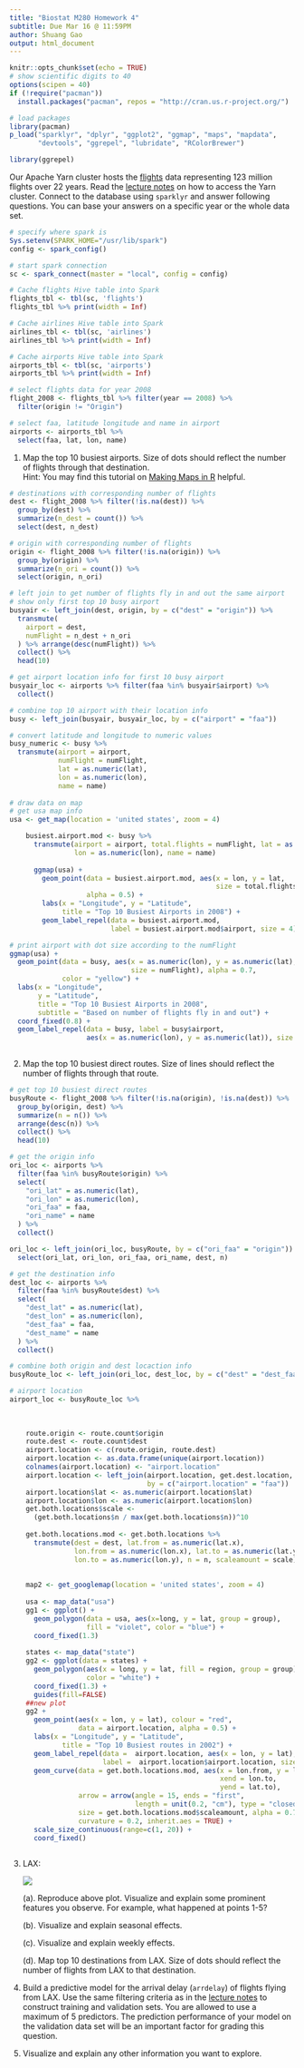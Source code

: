 ```yaml
---
title: "Biostat M280 Homework 4"
subtitle: Due Mar 16 @ 11:59PM
author: Shuang Gao
output: html_document
---
```


```r
knitr::opts_chunk$set(echo = TRUE)
# show scientific digits to 40
options(scipen = 40)
if (!require("pacman"))
  install.packages("pacman", repos = "http://cran.us.r-project.org/")

# load packages
library(pacman)
p_load("sparklyr", "dplyr", "ggplot2", "ggmap", "maps", "mapdata",
       "devtools", "ggrepel", "lubridate", "RColorBrewer")

library(ggrepel)
```

Our Apache Yarn cluster hosts the [flights](http://stat-computing.org/dataexpo/2009/the-data.html) data representing 123 million flights over 22 years. Read the [lecture notes](http://hua-zhou.github.io/teaching/biostatm280-2018winter/slides/12-sparklyr/sparklyr-flights.html) on how to access the Yarn cluster. Connect to the database using `sparklyr` and answer following questions. You can base your answers on a specific year or the whole data set.
```r
# specify where spark is
Sys.setenv(SPARK_HOME="/usr/lib/spark")
config <- spark_config()

# start spark connection 
sc <- spark_connect(master = "local", config = config)

# Cache flights Hive table into Spark
flights_tbl <- tbl(sc, 'flights') 
flights_tbl %>% print(width = Inf)

# Cache airlines Hive table into Spark
airlines_tbl <- tbl(sc, 'airlines')
airlines_tbl %>% print(width = Inf)

# Cache airports Hive table into Spark
airports_tbl <- tbl(sc, 'airports')
airports_tbl %>% print(width = Inf)

```

```r
# select flights data for year 2008 
flight_2008 <- flights_tbl %>% filter(year == 2008) %>%
  filter(origin != "Origin")

# select faa, latitude longitude and name in airport
airports <- airports_tbl %>%
  select(faa, lat, lon, name)

```


1. Map the top 10 busiest airports. Size of dots should reflect the number of flights through that destination.  
Hint: You may find this tutorial on [Making Maps in R](http://eriqande.github.io/rep-res-web/lectures/making-maps-with-R.html) helpful.

```r
# destinations with corresponding number of flights
dest <- flight_2008 %>% filter(!is.na(dest)) %>%
  group_by(dest) %>%
  summarize(n_dest = count()) %>%
  select(dest, n_dest)

# origin with corresponding number of flights
origin <- flight_2008 %>% filter(!is.na(origin)) %>%
  group_by(origin) %>%
  summarize(n_ori = count()) %>%
  select(origin, n_ori)

# left join to get number of flights fly in and out the same airport
# show only first top 10 busy airport
busyair <- left_join(dest, origin, by = c("dest" = "origin")) %>%
  transmute(
    airport = dest,
    numFlight = n_dest + n_ori
  ) %>% arrange(desc(numFlight)) %>%
  collect() %>%
  head(10)

# get airport location info for first 10 busy airport 
busyair_loc <- airports %>% filter(faa %in% busyair$airport) %>%
  collect()

# combine top 10 airport with their location info
busy <- left_join(busyair, busyair_loc, by = c("airport" = "faa"))

# convert latitude and longitude to numeric values
busy_numeric <- busy %>% 
  transmute(airport = airport, 
            numFlight = numFlight,
            lat = as.numeric(lat),
            lon = as.numeric(lon),
            name = name)
  
# draw data on map
# get usa map info    
usa <- get_map(location = 'united states', zoom = 4)

    busiest.airport.mod <- busy %>%
      transmute(airport = airport, total.flights = numFlight, lat = as.numeric(lat), 
                lon = as.numeric(lon), name = name)
    
      ggmap(usa) + 
        geom_point(data = busiest.airport.mod, aes(x = lon, y = lat, 
                                                   size = total.flights), 
                   alpha = 0.5) +
        labs(x = "Longitude", y = "Latitude", 
             title = "Top 10 Busiest Airports in 2008") +
        geom_label_repel(data = busiest.airport.mod, 
                         label = busiest.airport.mod$airport, size = 4)

# print airport with dot size according to the numFlight
ggmap(usa) + 
  geom_point(data = busy, aes(x = as.numeric(lon), y = as.numeric(lat), 
                              size = numFlight), alpha = 0.7, 
             color = "yellow") +
  labs(x = "Longitude", 
       y = "Latitude", 
       title = "Top 10 Busiest Airports in 2008",
       subtitle = "Based on number of flights fly in and out") +
  coord_fixed(0.8) +
  geom_label_repel(data = busy, label = busy$airport, 
                   aes(x = as.numeric(lon), y = as.numeric(lat)), size = 3)
  
```


2. Map the top 10 busiest direct routes. Size of lines should reflect the number of flights through that route.

```r
# get top 10 busiest direct routes
busyRoute <- flight_2008 %>% filter(!is.na(origin), !is.na(dest)) %>%
  group_by(origin, dest) %>%
  summarize(n = n()) %>%
  arrange(desc(n)) %>%
  collect() %>%
  head(10)

# get the origin info 
ori_loc <- airports %>%
  filter(faa %in% busyRoute$origin) %>% 
  select(
    "ori_lat" = as.numeric(lat),
    "ori_lon" = as.numeric(lon),
    "ori_faa" = faa,
    "ori_name" = name
  ) %>%
  collect()

ori_loc <- left_join(ori_loc, busyRoute, by = c("ori_faa" = "origin")) %>%
  select(ori_lat, ori_lon, ori_faa, ori_name, dest, n)

# get the destination info 
dest_loc <- airports %>%
  filter(faa %in% busyRoute$dest) %>%
  select(
    "dest_lat" = as.numeric(lat),
    "dest_lon" = as.numeric(lon),
    "dest_faa" = faa,
    "dest_name" = name
  ) %>%
  collect()

# combine both origin and dest locaction info 
busyRoute_loc <- left_join(ori_loc, dest_loc, by = c("dest" = "dest_faa"))

# airport location 
airport_loc <- busyRoute_loc %>% 
  
  
    
    route.origin <- route.count$origin
    route.dest <- route.count$dest
    airport.location <- c(route.origin, route.dest)
    airport.location <- as.data.frame(unique(airport.location))
    colnames(airport.location) <- "airport.location"
    airport.location <- left_join(airport.location, get.dest.location, 
                                  by = c("airport.location" = "faa"))
    airport.location$lat <- as.numeric(airport.location$lat)
    airport.location$lon <- as.numeric(airport.location$lon)
    get.both.locations$scale <- 
      (get.both.locations$n / max(get.both.locations$n))^10
    
    get.both.locations.mod <- get.both.locations %>%
      transmute(dest = dest, lat.from = as.numeric(lat.x), 
                lon.from = as.numeric(lon.x), lat.to = as.numeric(lat.y), 
                lon.to = as.numeric(lon.y), n = n, scaleamount = scale)
    
    
    map2 <- get_googlemap(location = 'united states', zoom = 4)
    
    usa <- map_data("usa")
    gg1 <- ggplot() + 
      geom_polygon(data = usa, aes(x=long, y = lat, group = group), 
                   fill = "violet", color = "blue") + 
      coord_fixed(1.3)
    
    states <- map_data("state")
    gg2 <- ggplot(data = states) + 
      geom_polygon(aes(x = long, y = lat, fill = region, group = group), 
                   color = "white") + 
      coord_fixed(1.3) +
      guides(fill=FALSE)
    ##new plot
    gg2 +
      geom_point(aes(x = lon, y = lat), colour = "red",
                 data = airport.location, alpha = 0.5) + 
      labs(x = "Longitude", y = "Latitude", 
             title = "Top 10 Busiest routes in 2002") + 
      geom_label_repel(data =  airport.location, aes(x = lon, y = lat), 
                       label =  airport.location$airport.location, size = 2) +
      geom_curve(data = get.both.locations.mod, aes(x = lon.from, y = lat.from, 
                                                    xend = lon.to, 
                                                    yend = lat.to),
                 arrow = arrow(angle = 15, ends = "first", 
                               length = unit(0.2, "cm"), type = "closed"), 
                 size = get.both.locations.mod$scaleamount, alpha = 0.7, 
                 curvature = 0.2, inherit.aes = TRUE) +
      scale_size_continuous(range=c(1, 20)) +
      coord_fixed()
  
```


3. LAX:
  
    <p align="center">
    ![](./lax-by-day-98-08.png)
    </p>

    (a). Reproduce above plot. Visualize and explain some prominent features you observe. For example, what happened at points 1-5?

    (b). Visualize and explain seasonal effects.
  
    (c). Visualize and explain weekly effects.
  
    (d). Map top 10 destinations from LAX. Size of dots should reflect the number of flights from LAX to that destination.
    
4. Build a predictive model for the arrival delay (`arrdelay`) of flights flying from LAX. Use the same filtering criteria as in the [lecture notes](http://hua-zhou.github.io/teaching/biostatm280-2018winter/slides/12-sparklyr/sparklyr-flights.html) to construct training and validation sets. You are allowed to use a maximum of 5 predictors. The prediction performance of your model on the validation data set will be an important factor for grading this question.
    
5. Visualize and explain any other information you want to explore.

```r

```

  